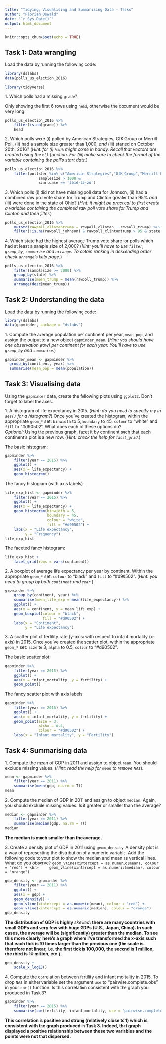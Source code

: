 ```yaml
---
title: "Tidying, Visualising and Summarising Data - Tasks"
author: "Florian Oswald"
date: "`r Sys.Date()`"
output: html_document
---
```


```r
knitr::opts_chunk$set(echo = TRUE)
```

## Task 1: Data wrangling

Load the data by running the following code:

```r
library(dslabs)
data(polls_us_election_2016)

library(tidyverse)
```

1\. Which polls had a missing `grade`?

Only showing the first 6 rows using `head`, otherwise the document would be very long.

```r
polls_us_election_2016 %>%
    filter(is.na(grade)) %>%
    head
```

2\. Which polls were (i) polled by American Strategies, GfK Group or Merrill Poll, (ii) had a sample size greater than 1,000, _and_ (iii) started on October 20th, 2016? (*Hint: for (i) `%in%` might come in handy. Recall that vectors are created using the `c()` function. For (iii) make sure to check the format of the variable containing the poll's start date.*)

```r
polls_us_election_2016 %>%
    filter(pollster %in% c("American Strategies","GfK Group","Merrill Poll") &
               samplesize > 1000 &
               startdate == "2016-10-20")
```

3\. Which polls (i) did not have missing poll data for Johnson, (ii) had a combined raw poll vote share for Trump and Clinton greater than 95% _and_ (iii) were done in the state of Ohio?  (*Hint: it might be practical to first create a variable containing the combined raw poll vote share for Trump and Clinton and then filter.*)

```r
polls_us_election_2016 %>%
    mutate(rawpoll_clintontrump = rawpoll_clinton + rawpoll_trump) %>%
    filter(!is.na(rawpoll_johnson) & rawpoll_clintontrump > 95 & state == "Ohio")
```


4\. Which state had the highest average Trump vote share for polls which had at least a sample size of 2,000? (*Hint: you'll have to use `filter`, `group_by`, `summarise` and `arrange`. To obtain ranking in descending order check `arrange`'s help page.*)

```r
polls_us_election_2016 %>%
    filter(samplesize >= 2000) %>%
    group_by(state) %>%
    summarise(mean_trump = mean(rawpoll_trump)) %>%
    arrange(desc(mean_trump))
```


## Task 2: Understanding the data

Load the data by running the following code:

```r
library(dslabs)
data(gapminder, package = "dslabs")
```

1\. Compute the average population per continent per year, `mean_pop`, and assign the output to a new object `gapminder_mean`. (*Hint: you should have one observation (row) per continent for each year. You'll have to use `group_by` and `summarise`.*)

```r
gapminder_mean <- gapminder %>%
  group_by(continent, year) %>%
  summarise(mean_pop = mean(population))
```


## Task 3: Visualising data

Using the `gapminder` data, create the following plots using `ggplot2`. Don't forget to label the axes.

1\. A histogram of life expectancy in 2015. (*Hint: do you need to specify a `y` in `aes()` for a histogram?*) Once you've created the histogram, within the appropriate `geom_*` set: `binwidth` to 5, `boundary` to 45, `colour` to "white" and `fill` to "#d90502". What does each of these options do? <br> *Optional:* Using the previous graph, facet it by continent such that each continent's plot is a new row. (*Hint: check the help for `facet_grid`.*)

The basic histogram:

```r
gapminder %>%
    filter(year == 2015) %>%
    ggplot() +
    aes(x = life_expectancy) +
    geom_histogram()
```

The fancy histogram (with axis labels):

```r
life_exp_hist <- gapminder %>%
    filter(year == 2015) %>%
    ggplot() +
    aes(x = life_expectancy) +
    geom_histogram(binwidth = 5,
                   boundary = 45,
                   colour = "white",
                   fill = "#d90502") +
    labs(x = "Life expectancy",
         y = "Frequency")
life_exp_hist
```

The faceted fancy histogram:

```r
life_exp_hist +
    facet_grid(rows = vars(continent))
```

2\. A boxplot of average life expectancy per year by continent. Within the appropriate `geom_*` set: `colour` to "black" and `fill` to "#d90502". (*Hint: you need to group by both `continent` and `year`.*)

```r
gapminder %>%
    group_by(continent, year) %>%
    summarise(mean_life_exp = mean(life_expectancy)) %>%
    ggplot() +
    aes(x = continent, y = mean_life_exp) +
    geom_boxplot(colour = "black",
                 fill = "#d90502") +
    labs(x = "Continent",
         y = "Life expectancy")
```

3\. A scatter plot of fertility rate (y-axis) with respect to infant mortality (x-axis) in 2015. Once you've created the scatter plot, within the appropriate `geom_*` set: `size` to 3, `alpha` to 0.5, `colour` to "#d90502".

The basic scatter plot:

```r
gapminder %>%
    filter(year == 2015) %>%
    ggplot() +
    aes(x = infant_mortality, y = fertility) +
    geom_point()
```

The fancy scatter plot with axis labels:

```r
gapminder %>%
    filter(year == 2015) %>%
    ggplot() +
    aes(x = infant_mortality, y = fertility) +
    geom_point(size = 3,
               alpha = 0.5,
               colour = "#d90502") +
    labs(x = "Infant mortality", y = "Fertility")
```


## Task 4: Summarising data

1\. Compute the mean of GDP in 2011 and assign to object `mean`. You should exclude missing values. (*Hint: read the help for `mean` to remove `NA`s*).

```r
mean <- gapminder %>%
    filter(year == 2011) %>%
    summarise(mean(gdp, na.rm = T))
mean
```

2\. Compute the median of GDP in 2011 and assign to object `median`. Again, you should exclude missing values. Is it greater or smaller than the average?

```r
median <- gapminder %>%
    filter(year == 2011) %>%
    summarise(median(gdp, na.rm = T))
median
```

**The median is much smaller than the average.**

3\. Create a density plot of GDP in 2011 using `geom_density`. A density plot is a way of representing the distribution of a numeric variable. Add the following code to your plot to show the median and mean as vertical lines. What do you observe?
`geom_vline(xintercept = as.numeric(mean), colour = "red") + <br>
    geom_vline(xintercept = as.numeric(median), colour = "orange")`
    
```r
gdp_density <- gapminder %>%
    filter(year == 2011) %>%
    ggplot() +
    aes(x = gdp) +
    geom_density() +
    geom_vline(xintercept = as.numeric(mean), colour = "red") +
    geom_vline(xintercept = as.numeric(median), colour = "orange")
gdp_density
```

**The distribution of GDP is highly ***skewed***: there are many countries with small GDPs and very few with huge GDPs (U.S., Japan, China). In such cases, the average will be (significantly) greater than the median. To see this more clearly, here's a graph where I've transformed the x-axis such that each tick is 10 times larger than the previous one (the scale is therefore not linear, i.e. the first tick is 100,000, the second is 1 million, the third is 10 million, etc.).**

```r
gdp_density +
    scale_x_log10()
```

4\. Compute the correlation between fertility and infant mortality in 2015. To drop `NA`s in either variable set the argument `use` to "pairwise.complete.obs" in your `cor()` function. Is this correlation consistent with the graph you produced in Task 3?

```r
gapminder %>%
    filter(year == 2015) %>%
    summarise(cor(fertility, infant_mortality, use = "pairwise.complete.obs"))
```

**This correlation is positive and strong (relatively close to 1) which is consistent with the graph produced in Task 3. Indeed, that graph displayed a positive relationship between these two variables and the points were not that dispersed.**
